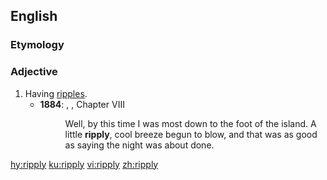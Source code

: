 ==English==

===Etymology===
{{suffix|en|ripple|y}}

===Adjective===
{{en-adj}}

# Having [[ripple]]s.
#* '''1884''': {{w|Mark Twain}}, {{w|The Adventures of Huckleberry Finn}}, Chapter VIII
#*: Well, by this time I was most down to the foot of the island. A little '''ripply''', cool breeze begun to blow, and that was as good as saying the night was about done.

[[hy:ripply]]
[[ku:ripply]]
[[vi:ripply]]
[[zh:ripply]]